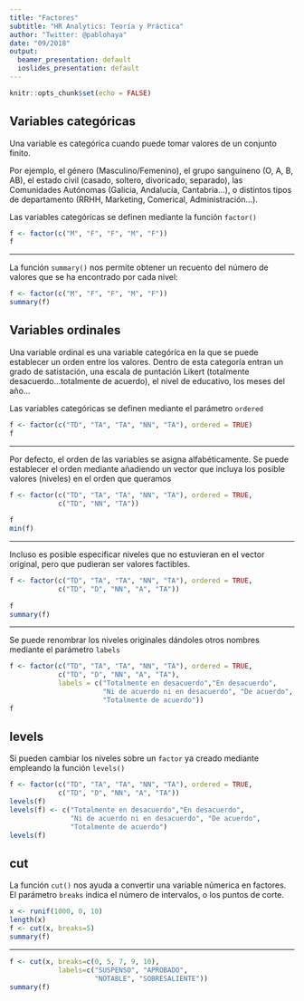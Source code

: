 ---
title: "Factores"
subtitle: "HR Analytics: Teoría y Práctica"
author: "Twitter: @pablohaya"
date: "09/2018"
output:
  beamer_presentation: default
  ioslides_presentation: default
---

```{r setup, include=FALSE}
knitr::opts_chunk$set(echo = FALSE)
```

## Variables categóricas

Una variable es categóríca cuando puede tomar valores de un conjunto finito. 

Por ejemplo, el género (Masculino/Femenino), el grupo sanguíneno (O, A, B, AB), el estado civil (casado, soltero, divoricado, separado), las Comunidades Autónomas (Galicia, Andalucía, Cantabria...), o distintos tipos de departamento (RRHH, Marketing, Comerical, Administración...). 

Las variables categóricas se definen mediante la función `factor()`

```{r, echo = TRUE}
f <- factor(c("M", "F", "F", "M", "F"))
f
```

---

La función `summary()` nos permite obtener un recuento del número de valores que se ha encontrado por cada nivel:

```{r, echo = TRUE}
f <- factor(c("M", "F", "F", "M", "F"))
summary(f)
```

## Variables ordinales

Una variable ordinal es una variable categóríca en la que se puede establecer un orden entre los valores. Dentro de esta categoría entran un grado de satistación, una escala de puntación Likert (totalmente desacuerdo...totalmente de acuerdo), el nivel de educativo, los meses del año... 

Las variables categóricas se definen mediante el parámetro `ordered`

```{r, echo = TRUE}
f <- factor(c("TD", "TA", "TA", "NN", "TA"), ordered = TRUE)
f
```

---

Por defecto, el orden de las variables se asigna alfabéticamente. Se puede establecer el orden mediante añadiendo un vector que incluya los posible valores (niveles) en el orden que queramos

```{r, echo = TRUE}
f <- factor(c("TD", "TA", "TA", "NN", "TA"), ordered = TRUE,
            c("TD", "NN", "TA"))
            
f
min(f)
```

---

Incluso es posible especificar niveles que no estuvieran en el vector original, pero que pudieran ser valores factibles.

```{r, echo = TRUE}
f <- factor(c("TD", "TA", "TA", "NN", "TA"), ordered = TRUE,
            c("TD", "D", "NN", "A", "TA"))
            
f
summary(f)
```

---

Se puede renombrar los niveles originales dándoles otros nombres mediante el parámetro `labels` 
```{r, echo = TRUE}
f <- factor(c("TD", "TA", "TA", "NN", "TA"), ordered = TRUE,
            c("TD", "D", "NN", "A", "TA"), 
            labels = c("Totalmente en desacuerdo","En desacuerdo",
                       "Ni de acuerdo ni en desacuerdo", "De acuerdo", 
                       "Totalmente de acuerdo"))
f
```

## levels

Si pueden cambiar los niveles sobre un `factor` ya creado mediante empleando la función `levels()`

```{r, echo = TRUE}
f <- factor(c("TD", "TA", "TA", "NN", "TA"), ordered = TRUE,
            c("TD", "D", "NN", "A", "TA"))
levels(f)
levels(f) <- c("Totalmente en desacuerdo","En desacuerdo",
               "Ni de acuerdo ni en desacuerdo", "De acuerdo", 
               "Totalmente de acuerdo")
levels(f)
```

## cut

La función `cut()` nos ayuda a convertir una variable númerica en factores. El parámetro `breaks` indica el número de intervalos, o los puntos de corte.

```{r, echo = TRUE}
x <- runif(1000, 0, 10)
length(x)
f <- cut(x, breaks=5)
summary(f)
```

---

```{r, echo = TRUE}
f <- cut(x, breaks=c(0, 5, 7, 9, 10), 
            labels=c("SUSPENSO", "APROBADO", 
                     "NOTABLE", "SOBRESALIENTE"))
summary(f)
```